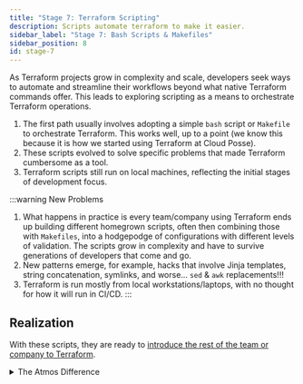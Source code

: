 ```yaml
---
title: "Stage 7: Terraform Scripting"
description: Scripts automate terraform to make it easier.
sidebar_label: "Stage 7: Bash Scripts & Makefiles"
sidebar_position: 8
id: stage-7
---
```


<Intro>
As Terraform projects grow in complexity and scale, developers seek ways to automate and streamline their workflows beyond what native Terraform commands offer. This leads to exploring scripting as a means to orchestrate Terraform operations.
</Intro>

1. The first path usually involves adopting a simple `bash` script or `Makefile` to orchestrate Terraform. This works well, up to a point (we know this because it is how we started using Terraform at Cloud Posse).
2. These scripts evolved to solve specific problems that made Terraform cumbersome as a tool.
3. Terraform scripts still run on local machines, reflecting the initial stages of development focus.

:::warning New Problems
1. What happens in practice is every team/company using Terraform ends up building different homegrown scripts,
   often then combining those with `Makefiles`, into a hodgepodge of configurations with different levels of validation.
   The scripts grow in complexity and have to survive generations of developers that come and go.
2. New patterns emerge, for example, hacks that involve Jinja templates, string concatenation, symlinks, and worse...
   `sed` & `awk` replacements!!!
3. Terraform is run mostly from local workstations/laptops, with no thought for how it will run in CI/CD.
:::

## Realization

With these scripts, they are ready to [introduce the rest of the team or company to Terraform](/intro/why-atmos/stage-8).

<details>
<summary>The Atmos Difference</summary>

### No More Homegrown Scripts

When you use Atmos, you eliminate the need for rampant scripting that is constantly breaking, never tested, poorly parameterized and seldom validated. Instead of relying on scripts that vary between companies and teams, Atmos provides a [purpose-built tool designed for Terraform]( /components/terraform). It introduces a framework that ensures all your Terraform code and configurations are consistently organized and validated, reducing sprawl and inconsistency across the enterprise.

### Standardized Framework & Best Practices

The issue with using scripts is the lack of a framework and standardization, leading to chaotic and inconsistent practices.
Unlike many DevOps teams that reinvent the wheel, Atmos provides a validated, thoroughly documented framework, ensuring all
your developers are on the same page.

### Terraform Runs Natively with CI/CD

Atmos comes with [native support for multiple CI/CD platforms](/integrations), including [GitHub Actions](/integrations/github-actions),
[Spacelift](/integrations/spacelift), and [Atlantis](/integrations/atlantis).

This means you no longer need to run your workflows on your laptop, enabling anyone to contribute to infrastructure
just like they do with application development.

### Stop Generating Terraform Code from Templates

The main reason teams resort to using Jinja templates is due to perceived limitations with Terraform itself.
However, these limitations stem from the architecture, design, and use of Terraform. With Atmos, you no longer need to generate your Terraform code. Instead, you can use native Terraform code the way it was meant to be used, building more reusable and easier-to-test Terraform root modules.

<Link
    to="/intro/why-atmos/nirvana"
    className="button button--lg button--primary">
    Try Atmos!
</Link>
</details>

